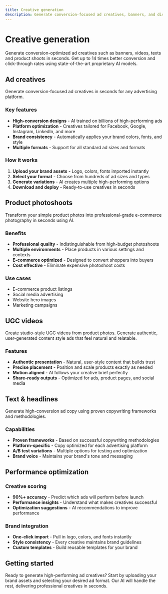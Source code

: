 ```yaml
---
title: Creative generation
description: Generate conversion-focused ad creatives, banners, and display ads in seconds using AI
---
```


# Creative generation

Generate conversion-optimized ad creatives such as banners, videos, texts and product shoots in seconds. Get up to 14 times better conversion and click-through rates using state-of-the-art proprietary AI models.

## Ad creatives

Generate conversion-focused ad creatives in seconds for any advertising platform.

### Key features

- **High-conversion designs** - AI trained on billions of high-performing ads
- **Platform optimization** - Creatives tailored for Facebook, Google, Instagram, LinkedIn, and more
- **Brand consistency** - Automatically applies your brand colors, fonts, and style
- **Multiple formats** - Support for all standard ad sizes and formats

### How it works

1. **Upload your brand assets** - Logo, colors, fonts imported instantly
2. **Select your format** - Choose from hundreds of ad sizes and types
3. **Generate variations** - AI creates multiple high-performing options
4. **Download and deploy** - Ready-to-use creatives in seconds

## Product photoshoots

Transform your simple product photos into professional-grade e-commerce photography in seconds using AI.

### Benefits

- **Professional quality** - Indistinguishable from high-budget photoshoots
- **Multiple environments** - Place products in various settings and contexts
- **E-commerce optimized** - Designed to convert shoppers into buyers
- **Cost effective** - Eliminate expensive photoshoot costs

### Use cases

- E-commerce product listings
- Social media advertising
- Website hero images
- Marketing campaigns

## UGC videos

Create studio-style UGC videos from product photos. Generate authentic, user-generated content style ads that feel natural and relatable.

### Features

- **Authentic presentation** - Natural, user-style content that builds trust
- **Precise placement** - Position and scale products exactly as needed
- **Motion aligned** - AI follows your creative brief perfectly
- **Share-ready outputs** - Optimized for ads, product pages, and social media

## Text & headlines

Generate high-conversion ad copy using proven copywriting frameworks and methodologies.

### Capabilities

- **Proven frameworks** - Based on successful copywriting methodologies
- **Platform-specific** - Copy optimized for each advertising platform
- **A/B test variations** - Multiple options for testing and optimization
- **Brand voice** - Maintains your brand's tone and messaging

## Performance optimization

### Creative scoring

- **90%+ accuracy** - Predict which ads will perform before launch
- **Performance insights** - Understand what makes creatives successful
- **Optimization suggestions** - AI recommendations to improve performance

### Brand integration

- **One-click import** - Pull in logo, colors, and fonts instantly
- **Style consistency** - Every creative maintains brand guidelines
- **Custom templates** - Build reusable templates for your brand

## Getting started

Ready to generate high-performing ad creatives? Start by uploading your brand assets and selecting your desired ad format. Our AI will handle the rest, delivering professional creatives in seconds.